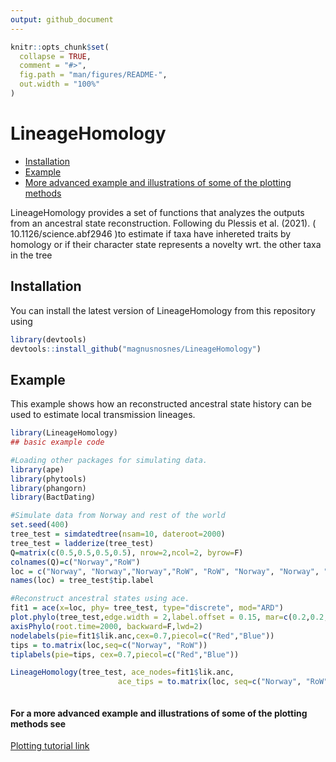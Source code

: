 ```yaml
---
output: github_document
---
```


<!-- README.md is generated from README.Rmd. Please edit that file -->

```r
knitr::opts_chunk$set(
  collapse = TRUE,
  comment = "#>",
  fig.path = "man/figures/README-",
  out.width = "100%"
)
```




# LineageHomology

  * [Installation](#installation)
  * [Example](#example)
  * [More advanced example and illustrations of some of the plotting methods](#for-a-more-advanced-example-and-illustrations-of-some-of-the-plotting-methods-see)

<!-- badges: start -->
<!-- badges: end -->

LineageHomology provides a set of functions that analyzes the outputs from an ancestral state reconstruction. Following  du Plessis et al. (2021). ( 10.1126/science.abf2946 )to estimate if taxa have inhereted traits by homology 
or if their character state represents a novelty wrt. the other taxa in the tree

## Installation

You can install the latest version of LineageHomology from this repository using 

``` r
library(devtools)
devtools::install_github("magnusnosnes/LineageHomology")
```

## Example

This example shows how an reconstructed ancestral state history can be used to estimate local transmission lineages.


```r
library(LineageHomology)
## basic example code

#Loading other packages for simulating data. 
library(ape)
library(phytools)
library(phangorn)
library(BactDating)

#Simulate data from Norway and rest of the world
set.seed(400)
tree_test = simdatedtree(nsam=10, dateroot=2000)
tree_test = ladderize(tree_test)
Q=matrix(c(0.5,0.5,0.5,0.5), nrow=2,ncol=2, byrow=F)
colnames(Q)=c("Norway","RoW")
loc = c("Norway", "Norway","Norway","RoW", "RoW", "Norway", "Norway", "RoW", "RoW", "RoW")
names(loc) = tree_test$tip.label

#Reconstruct ancestral states using ace. 
fit1 = ace(x=loc, phy= tree_test, type="discrete", mod="ARD")
plot.phylo(tree_test,edge.width = 2,label.offset = 0.15, mar=c(0.2,0.2,0.2,0.2))
axisPhylo(root.time=2000, backward=F,lwd=2)
nodelabels(pie=fit1$lik.anc,cex=0.7,piecol=c("Red","Blue"))
tips = to.matrix(loc,seq=c("Norway", "RoW"))
tiplabels(pie=tips, cex=0.7,piecol=c("Red","Blue"))

LineageHomology(tree_test, ace_nodes=fit1$lik.anc,
                        ace_tips = to.matrix(loc, seq=c("Norway", "RoW")), start_time=2000)



```

#### For a more advanced example and illustrations of some of the plotting methods see

[Plotting tutorial link](https://github.com/magnusnosnes/LineageHomology/blob/master/Examples_and_plotting_methods/Simple_example/Basic_plotting.md)

